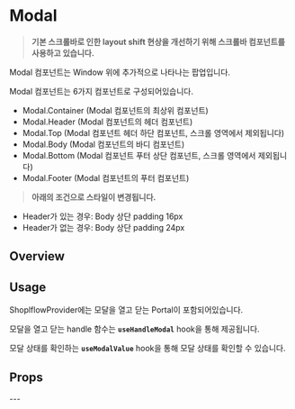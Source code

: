 

<Meta of={ModalStories} />

# Modal

> **기본 스크롤바로 인한 layout shift 현상을 개선하기 위해 스크롤바 컴포넌트를 사용하고 있습니다.**

Modal 컴포넌트는 Window 위에 추가적으로 나타나는 팝업입니다.

Modal 컴포넌트는 6가지 컴포넌트로 구성되어있습니다.

- Modal.Container (Modal 컴포넌트의 최상위 컴포넌트)
- Modal.Header (Modal 컴포넌트의 헤더 컴포넌트)
- Modal.Top (Modal 컴포넌트 헤더 하단 컴포넌트, 스크롤 영역에서 제외됩니다)
- Modal.Body (Modal 컴포넌트의 바디 컴포넌트)
- Modal.Bottom (Modal 컴포넌트 푸터 상단 컴포넌트, 스크롤 영역에서 제외됩니다)
- Modal.Footer (Modal 컴포넌트의 푸터 컴포넌트)

> **아래의 조건으로 스타일이 변경됩니다.**
- Header가 있는 경우: Body 상단 padding 16px
- Header가 없는 경우: Body 상단 padding 24px

## Overview
<Canvas of={ModalStories.Primary} />

## Usage
ShoplflowProvider에는 모달을 열고 닫는 Portal이 포함되어있습니다.

모달을 열고 닫는 handle 함수는 **`useHandleModal`** hook을 통해 제공됩니다.

모달 상태를 확인하는 **`useModalValue`** hook을 통해 모달 상태를 확인할 수 있습니다.

## Props
<Controls of={ModalStories.Playground} />---



